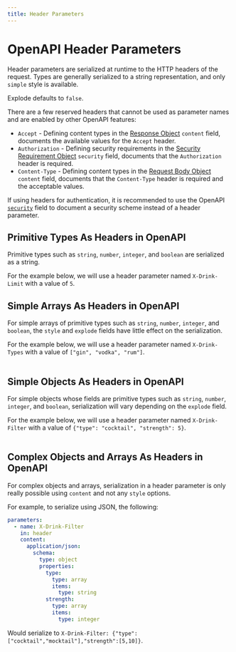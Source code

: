 ```yaml
---
title: Header Parameters
---
```


# OpenAPI Header Parameters

Header parameters are serialized at runtime to the HTTP headers of the request. Types are generally serialized to a string representation, and only `simple` style is available.

Explode defaults to `false`.

There are a few reserved headers that cannot be used as parameter names and are enabled by other OpenAPI features:

- `Accept` - Defining content types in the [Response Object](/openapi/paths/operations/responses#response-object) `content` field, documents the available values for the `Accept` header.
- `Authorization` - Defining security requirements in the [Security Requirement Object](/openapi/security#security-requirement-object) `security` field, documents that the `Authorization` header is required.
- `Content-Type` - Defining content types in the [Request Body Object](/openapi/paths/operations/requests) `content` field, documents that the `Content-Type` header is required and the acceptable values.

If using headers for authentication, it is recommended to use the OpenAPI [`security`](/openapi/security) field to document a security scheme instead of a header parameter.

## Primitive Types As Headers in OpenAPI

Primitive types such as `string`, `number`, `integer`, and `boolean` are serialized as a string.

For the example below, we will use a header parameter named `X-Drink-Limit` with a value of `5`.

<Table
  title="Primitive Types Serialization"
  data={[
    {
      style: "`simple`",
      explodeTrue: "`X-Drink-Type: 5`",
      explodeFalse: "`X-Drink-Type: 5` (default)"
    }
  ]}
  columns={[
    {
      key: "style",
      header: "Style"
    },
    {
      key: "explodeTrue",
      header: "Explode == `true`"
    },
    {
      key: "explodeFalse",
      header: "Explode == `false`"
    }
  ]}
/>

## Simple Arrays As Headers in OpenAPI

For simple arrays of primitive types such as `string`, `number`, `integer`, and `boolean`, the `style` and `explode` fields have little effect on the serialization.

For the example below, we will use a header parameter named `X-Drink-Types` with a value of `["gin", "vodka", "rum"]`.

<Table
  title="Simple Arrays Serialization"
  data={[
    {
      style: "`simple`",
      explodeTrue: "`X-Drink-Type: gin,vodka,rum`",
      explodeFalse: "`X-Drink-Type: gin,vodka,rum` (default)"
    }
  ]}
  columns={[
    {
      key: "style",
      header: "Style"
    },
    {
      key: "explodeTrue",
      header: "Explode == `true`"
    },
    {
      key: "explodeFalse",
      header: "Explode == `false`"
    }
  ]}
/>

## Simple Objects As Headers in OpenAPI

For simple objects whose fields are primitive types such as `string`, `number`, `integer`, and `boolean`, serialization will vary depending on the `explode` field.

For the example below, we will use a header parameter named `X-Drink-Filter` with a value of `{"type": "cocktail", "strength": 5}`.

<Table
  title="Simple Objects Serialization"
  data={[
    {
      style: "`simple`",
      explodeTrue: "`X-Drink-Type: type=cocktail,strength=5`",
      explodeFalse: "`X-Drink-Type: type,cocktail,strength,5` (default)"
    }
  ]}
  columns={[
    {
      key: "style",
      header: "Style"
    },
    {
      key: "explodeTrue",
      header: "Explode == `true`"
    },
    {
      key: "explodeFalse",
      header: "Explode == `false`"
    }
  ]}
/>

## Complex Objects and Arrays As Headers in OpenAPI

For complex objects and arrays, serialization in a header parameter is only really possible using `content` and not any `style` options.

For example, to serialize using JSON, the following:

```yaml
parameters:
  - name: X-Drink-Filter
    in: header
    content:
      application/json:
        schema:
          type: object
          properties:
            type:
              type: array
              items:
                type: string
            strength:
              type: array
              items:
                type: integer
```

Would serialize to `X-Drink-Filter: {"type":["cocktail","mocktail"],"strength":[5,10]}`.
